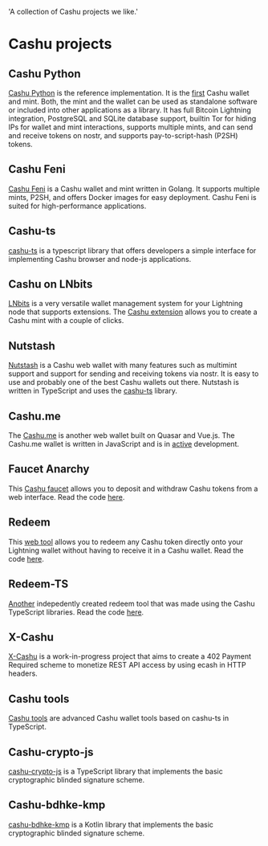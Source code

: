   'A collection of Cashu projects we like.'

# Cashu projects

## Cashu Python
[Cashu Python](https://github.com/cashubtc/cashu) is the reference implementation. It is the [first](https://twitter.com/callebtc/status/1569986110272540674) Cashu wallet and mint. Both, the mint and the wallet can be used as standalone software or included into other applications as a library. It has full Bitcoin Lightning integration, PostgreSQL and SQLite database support, builtin Tor for hiding IPs for wallet and mint interactions, supports multiple mints, and can send and receive tokens on nostr, and supports pay-to-script-hash (P2SH) tokens.

## Cashu Feni
[Cashu Feni](https://github.com/cashubtc/cashu-feni) is a Cashu wallet and mint written in Golang. It supports multiple mints, P2SH, and offers Docker images for easy deployment. Cashu Feni is suited for high-performance applications.

## Cashu-ts
[cashu-ts](https://github.com/cashubtc/cashu-ts) is a typescript library that offers developers a simple interface for implementing Cashu browser and node-js applications.

## Cashu on LNbits
[LNbits](https://lnbits.com/) is a very versatile wallet management system for your Lightning node that supports extensions. The [Cashu extension](https://github.com/lnbits/cashu) allows you to create a Cashu mint with a couple of clicks. 

## Nutstash
[Nutstash](https://nutstash.app/) is a Cashu web wallet with many features such as multimint support and support for sending and receiving tokens via nostr. It is easy to use and probably one of the best Cashu wallets out there. Nutstash is written in TypeScript and uses the [cashu-ts](https://github.com/cashubtc/cashu-ts) library.

## Cashu.me
The [Cashu.me](http://cashu.me/) is another web wallet built on Quasar and Vue.js. The Cashu.me wallet is written in JavaScript and is in [active](https://github.com/callebtc/cashu.me) development.

## Faucet Anarchy
This [Cashu faucet](https://www.gandlaf.com/faucet/anarchy) allows you to deposit and withdraw Cashu tokens from a web interface. Read the code [here](https://github.com/gandlafbtc/cashu-faucet).

## Redeem
This [web tool](https://redeem.cashu.me/) allows you to redeem any Cashu token directly onto your Lightning wallet without having to receive it in a Cashu wallet. Read the code [here](https://github.com/cashubtc/cashu-js).

## Redeem-TS
[Another](https://cashu-redeem.vercel.app/) indepedently created redeem tool that was made using the Cashu TypeScript libraries. Read the code [here](https://github.com/SuperPhatArrow/cashu-redeem).

## X-Cashu
[X-Cashu](https://github.com/callebtc/xcashu) is a work-in-progress project that aims to create a 402 Payment Required scheme to monetize REST API access by using ecash in HTTP headers. 

## Cashu tools
[Cashu tools](https://github.com/gandlafbtc/cashu-tools) are advanced Cashu wallet tools based on cashu-ts in TypeScript.

## Cashu-crypto-js
[cashu-crypto-js](https://github.com/gandlafbtc/cashu-crypto-js) is a TypeScript library that implements the basic cryptographic blinded signature scheme.

## Cashu-bdhke-kmp
[cashu-bdhke-kmp](https://github.com/gandlafbtc/cashu-bdhke-kmp) is a Kotlin library that implements the basic cryptographic blinded signature scheme.
